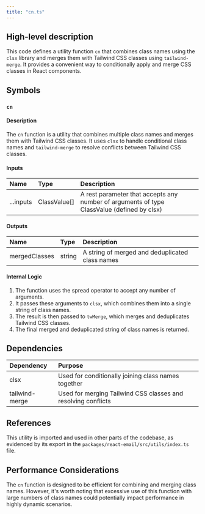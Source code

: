```yaml
---
title: "cn.ts"
---
```


## High-level description
This code defines a utility function `cn` that combines class names using the `clsx` library and merges them with Tailwind CSS classes using `tailwind-merge`. It provides a convenient way to conditionally apply and merge CSS classes in React components.

## Symbols

### `cn`
#### Description
The `cn` function is a utility that combines multiple class names and merges them with Tailwind CSS classes. It uses `clsx` to handle conditional class names and `tailwind-merge` to resolve conflicts between Tailwind CSS classes.

#### Inputs
| Name | Type | Description |
|:-----|:-----|:------------|
| ...inputs | ClassValue[] | A rest parameter that accepts any number of arguments of type ClassValue (defined by clsx) |

#### Outputs
| Name | Type | Description |
|:-----|:-----|:------------|
| mergedClasses | string | A string of merged and deduplicated class names |

#### Internal Logic
1. The function uses the spread operator to accept any number of arguments.
2. It passes these arguments to `clsx`, which combines them into a single string of class names.
3. The result is then passed to `twMerge`, which merges and deduplicates Tailwind CSS classes.
4. The final merged and deduplicated string of class names is returned.

## Dependencies
| Dependency | Purpose |
|:-----------|:--------|
| clsx | Used for conditionally joining class names together |
| tailwind-merge | Used for merging Tailwind CSS classes and resolving conflicts |

## References
This utility is imported and used in other parts of the codebase, as evidenced by its export in the `packages/react-email/src/utils/index.ts` file.

## Performance Considerations
The `cn` function is designed to be efficient for combining and merging class names. However, it's worth noting that excessive use of this function with large numbers of class names could potentially impact performance in highly dynamic scenarios.
